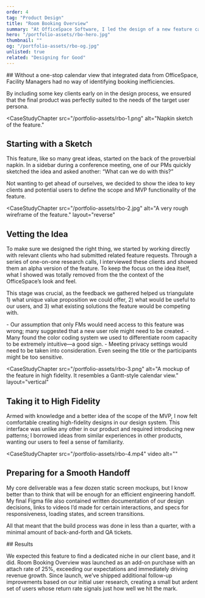 ```yaml
---
order: 4
tag: "Product Design"
title: "Room Booking Overview"
summary: "At OfficeSpace Software, I led the design of a new feature called Room Booking Overview, which gave Facility Mangers an all-new way to track their room bookings, optimize space capacity, and even move meetings with one click to accommodate their needs—all in an intuitive calendar interface."
hero: "/portfolio-assets/rbo-hero.jpg"
thumbnail: ""
og: "/portfolio-assets/rbo-og.jpg"
unlisted: true
related: "Designing for Good"
---
```


<CaseStudyProblemStatement>
## Without a one-stop calendar view that integrated data from OfficeSpace, Facility Managers had no way of identifying booking inefficiencies.

By including some key clients early on in the design process, we ensured that the final product was perfectly suited to the needs of the target user persona.
</CaseStudyProblemStatement>

<CaseStudyChapter
src="/portfolio-assets/rbo-1.png"
alt="Napkin sketch of the feature."
>
## Starting with a Sketch
This feature, like so many great ideas, started on the back of the proverbial napkin. In a sidebar during a conference meeting, one of our PMs quickly sketched the idea and asked another: “What can we do with this?”

Not wanting to get ahead of ourselves, we decided to show the idea to key clients and potential users to define the scope and MVP functionality of the feature.
</CaseStudyChapter>

<CaseStudyChapter
src="/portfolio-assets/rbo-2.jpg"
alt="A very rough wireframe of the feature."
layout="reverse"
>
## Vetting the Idea
To make sure we designed the right thing, we started by working directly with relevant clients who had submitted related feature requests. Through a series of one-on-one research calls, I interviewed these clients and showed them an alpha version of the feature. To keep the focus on the idea itself, what I showed was totally removed from the the context of the OfficeSpace’s look and feel.

This stage was crucial, as the feedback we gathered helped us triangulate 1) what unique value proposition we could offer, 2) what would be useful to our users, and 3) what existing solutions the feature would be competing with.
</CaseStudyChapter>

<CaseStudyCallout headline="Key takeaways from preliminary research">
- Our assumption that only FMs would need access to this feature was wrong; many suggested that a new user role might need to be created.
- Many found the color coding system we used to differentiate room capacity to be extremely intuitive—a good sign.
- Meeting privacy settings would need to be taken into consideration. Even seeing the title or the participants might be too sensitive.
</CaseStudyCallout>

<CaseStudyChapter
src="/portfolio-assets/rbo-3.png"
alt="A mockup of the feature in high fidelity. It resembles a Gantt-style calendar view."
layout="vertical"
>
## Taking it to High Fidelity
Armed with knowledge and a better idea of the scope of the MVP, I now felt comfortable creating high-fidelity designs in our design system. This interface was unlike any other in our product and required introducing new patterns; I borrowed ideas from similar experiences in other products, wanting our users to feel a sense of familiarity.
</CaseStudyChapter>

<CaseStudyChapter
src="/portfolio-assets/rbo-4.mp4"
video
alt=""
>
## Preparing for a Smooth Handoff
My core deliverable was a few dozen static screen mockups, but I know better than to think that will be enough for an efficient engineering handoff.
My final Figma file also contained written documentation of our design decisions, links to videos I’d made for certain interactions, and specs for responsiveness, loading states, and screen transitions.

All that meant that the build process was done in less than a quarter, with a minimal amount of back-and-forth and QA tickets.
</CaseStudyChapter>



<div className="max-w-3xl mx-auto my-12 bg-amber-400 lg:my-48">
## Results
<CaseStudyBlockquote
    quotation="Ding ding ding!"
    citation="The exact reaction of one of our clients upon seeing the alpha version of this feature for the first time."/>

We expected this feature to find a dedicated niche in our client base, and it did. Room Booking Overview was launched as an add-on purchase with an attach rate of 25%, exceeding our expectations and immediately driving revenue growth. Since launch, we’ve shipped additional follow-up improvements based on our initial user research, creating a small but ardent set of users whose return rate signals just how well we hit the mark.
</div>
